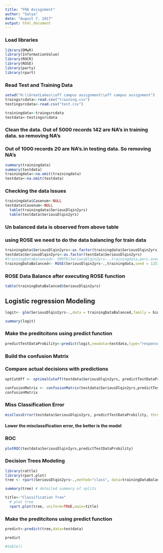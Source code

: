 ---
title: "FRA Assignment"
author: "Satya"
date: "August 7, 2017"
output: html_document
---

### Load libraries

```{r}

library(DMwR)
library(InformationValue)
library(ROCR)
library(ROSE)
library(party)
library(rpart)
```

### Read Test and Training Data

```{r}
setwd("H:\\GreatLakes\\off campus assignment\\off campus assignment")
traingsrcdata<-read.csv("training.csv")
testingsrcdata<-read.csv("test.csv")

trainingdata<-traingsrcdata
testdata<-testingsrcdata

```

### Clean the data. Out of 5000 records 142 are NA's in training data. so removing NA's
### Out of 1000 records 20 are NA's.in testing data. So removing NA's
```{r}
summary(trainingdata)
summary(testdata)
trainingdata<-na.omit(trainingdata)
testdata<-na.omit(testdata)


```

### Checking the data Issues
```{r}
trainingdata$Casenum<-NULL
testdata$Casenum<-NULL  
  table(trainingdata$SeriousDlqin2yrs)
  table(testdata$SeriousDlqin2yrs)

```

### Un balanced data is observed from above table
### using ROSE we need to do the data balancing for train data
```{r}

trainingdata$SeriousDlqin2yrs<-as.factor(trainingdata$SeriousDlqin2yrs)
testdata$SeriousDlqin2yrs<-as.factor(testdata$SeriousDlqin2yrs)
#trainingDataBalanced<- SMOTE(SeriousDlqin2yrs~.,trainingdata,perc.over = 800)
trainingDataBalanced<- ROSE(SeriousDlqin2yrs~.,trainingdata,seed = 1253)$data

```

### ROSE Data Balance after executing ROSE function

```{r}
table(trainingDataBalanced$SeriousDlqin2yrs)


```

## Logistic regression Modeling
```{r}

logit<- glm(SeriousDlqin2yrs~.,data = trainingDataBalanced,family = binomial)

summary(logit)

```

### Make the preditcitons using predict function

```{r}
    
predictTestDataProbility<-predict(logit,newdata=testdata,type="response")

```

### Build the confusion Matrix
### Compare actual decisions with predictions
```{r}
    
optCutOff <- optimalCutoff(testdata$SeriousDlqin2yrs, predictTestDataProbility)[1] 

confusionMatrix <- confusionMatrix(testdata$SeriousDlqin2yrs,predictTestDataProbility,optCutOff)
confusionMatrix


```

### Miss Classification Error
```{r}
misClassError(testdata$SeriousDlqin2yrs, predictTestDataProbility, threshold = optCutOff)

```

#### Lower the misclassification error, the better is the model

### ROC
```{r}


plotROC(testdata$SeriousDlqin2yrs,predictTestDataProbility)

```

### Decision Trees Modeling
```{r}
library(rattle)				
library(rpart.plot)	
tree <- rpart(SeriousDlqin2yrs~.,method="class", data=trainingDataBalanced)

summary(tree) # detailed summary of splits

title<-"Classification Tree"
  # plot tree 
  rpart.plot(tree, uniform=TRUE,main=title)

```

### Make the preditcitons using predict function

```{r}

predict<-predict(tree,data=testdata)

predict

#table()

```
